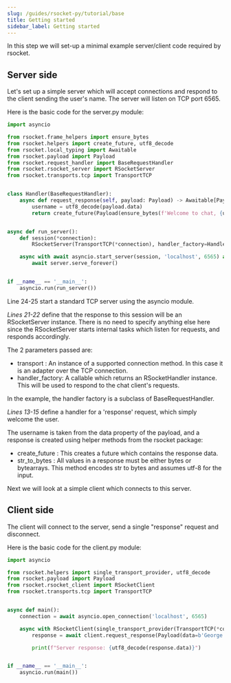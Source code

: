 ```yaml
---
slug: /guides/rsocket-py/tutorial/base
title: Getting started
sidebar_label: Getting started
---
```


In this step we will set-up a minimal example server/client code required by rsocket.

## Server side

Let's set up a simple server which will accept connections and respond to the client sending the user's name.
The server will listen on TCP port 6565.

Here is the basic code for the server.py module:

```py
import asyncio

from rsocket.frame_helpers import ensure_bytes
from rsocket.helpers import create_future, utf8_decode
from rsocket.local_typing import Awaitable
from rsocket.payload import Payload
from rsocket.request_handler import BaseRequestHandler
from rsocket.rsocket_server import RSocketServer
from rsocket.transports.tcp import TransportTCP


class Handler(BaseRequestHandler):
    async def request_response(self, payload: Payload) -> Awaitable[Payload]:
        username = utf8_decode(payload.data)
        return create_future(Payload(ensure_bytes(f'Welcome to chat, {username}')))


async def run_server():
    def session(*connection):
        RSocketServer(TransportTCP(*connection), handler_factory=Handler)

    async with await asyncio.start_server(session, 'localhost', 6565) as server:
        await server.serve_forever()


if __name__ == '__main__':
    asyncio.run(run_server())

```

Line 24-25 start a standard TCP server using the asyncio module.

*Lines 21-22* define that the response to this session will be an RSocketServer instance.
There is no need to specify anything else here since the RSocketServer starts internal
tasks which listen for requests, and responds accordingly.

The 2 parameters passed are:
- transport : An instance of a supported connection method. In this case it is an adapter over the TCP connection.
- handler_factory: A callable which returns an RSocketHandler instance. This will be used to respond to the chat client's requests.

In the example, the handler factory is a subclass of BaseRequestHandler.

*Lines 13-15* define a handler for a 'response' request, which simply welcome the user.

The username is taken from the data property of the payload, and a response is created using helper methods from the rsocket package:
- create_future : This creates a future which contains the response data.
- str_to_bytes : All values in a response must be either bytes or bytearrays. This method encodes str to bytes and assumes utf-8 for the input.

Next we will look at a simple client which connects to this server.

## Client side

The client will connect to the server, send a single "response" request and disconnect.

Here is the basic code for the client.py module:

```py
import asyncio

from rsocket.helpers import single_transport_provider, utf8_decode
from rsocket.payload import Payload
from rsocket.rsocket_client import RSocketClient
from rsocket.transports.tcp import TransportTCP


async def main():
    connection = await asyncio.open_connection('localhost', 6565)

    async with RSocketClient(single_transport_provider(TransportTCP(*connection))) as client:
        response = await client.request_response(Payload(data=b'George'))

        print(f"Server response: {utf8_decode(response.data)}")


if __name__ == '__main__':
    asyncio.run(main())

```
